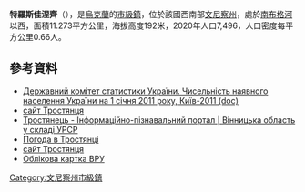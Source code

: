 {{No footnotes|time=2015-09-16T14:50:31+00:00}}
{{Infobox settlement
| name                   =特羅斯佳涅齊
| native_name            =Тростянець
| settlement_type        =[[市級鎮|市級鎮]]
| image_skyline          =Тростянець Палац культури.jpg
| image_caption          =特羅斯佳涅齊[[文化宮|文化宮]]
| image_flag             =
| image_shield           =Coat of arms of Trostyanets.jpg
| pushpin_map            =Ukraine
| pushpin_relief = yes
| pushpin_label_position =
| pushpin_map_caption    =特羅斯佳涅齊在烏克蘭的位置
| coordinates            ={{coord|48|31|N|29|14|E|display=inline,title}}
| subdivision_type       =國家
| subdivision_name       ={{UKR}}
| subdivision_type1      =[[烏克蘭行政區劃|州]]
| subdivision_name1      ={{flag|Vinnytsia Oblast}}
| subdivision_type2      =[[區_(烏克蘭)|區]]
| subdivision_name2      =[[特羅斯佳涅齊區|特羅斯佳涅齊區]]
| established_title      = 文獻紀載
| established_date       =1598年
| established_title1  = 城市地位
| established_date1 = 1957年
| unit_pref              =Metric
| area_footnotes         =
| area_total_km2         =11273
| area_note              =
| elevation_footnotes    =
| elevation_m            =
| population_footnotes   =
| population_total       =7496
| population_as_of       =2020年
| population_density_km2 =auto
| population_note        =
| timezone               =[[歐洲東部時間|歐洲東部時間]]
| utc_offset             =+2
| timezone_DST           =[[歐洲東部夏令時間|歐洲東部夏令時間]]
| utc_offset_DST         =+3
| postal_code            =24300
| area_code              =+380 432
| footnotes              =
}}
'''特羅斯佳涅齊'''（{{lang-uk|Тростянець|Trostianets}}），是[[烏克蘭|烏克蘭]]的[[市級鎮|市級鎮]]，位於該國西南部[[文尼察州|文尼察州]]，處於[[南布格河|南布格河]]以西，面積11.273平方公里，海拔高度192米，2020年人口7,496，人口密度每平方公里0.66人。

==參考資料==
*[https://web.archive.org/web/20121010205321/http://stat6.stat.lviv.ua/PXWEB2007/ukr/publ/2011/chnas.zip Державний комітет статистики України. Чисельність наявного населення України на 1 січня 2011 року, Київ-2011 (doc)]
* [http://trostyanets-vn.at.ua/ сайт Тростянця] {{Wayback|url=http://trostyanets-vn.at.ua/ |date=20190408081512 }}
* [http://imsu-vinnycja.com/mista-i-sela-vinnyckoi-oblasti/trostjaneckyj-rajon/trostjanec.html Тростянець - Інформаційно-пізнавальний портал | Вінницька область у складі УРСР] {{Wayback|url=http://imsu-vinnycja.com/mista-i-sela-vinnyckoi-oblasti/trostjaneckyj-rajon/trostjanec.html |date=20150424075938 }}
* [http://www.gismeteo.ua/ua/weather-trostyanets-12408/ Погода в Тростянці] {{Wayback|url=http://www.gismeteo.ua/ua/weather-trostyanets-12408/ |date=20160307010859 }}
* [http://trostyanets-vn.at.ua/ сайт Тростянця] {{Wayback|url=http://trostyanets-vn.at.ua/ |date=20190408081512 }}
* [http://gska2.rada.gov.ua/pls/z7502/A005?rdat1=22.06.2008&rf7571=3064 Облікова картка ВРУ]{{dead link|date=2018年3月 |bot=InternetArchiveBot |fix-attempted=yes }}

{{DEFAULTSORT:Тростянець}}
[[Category:文尼察州市級鎮|Category:文尼察州市級鎮]]


{{Vinnytsia-geo-stub}}